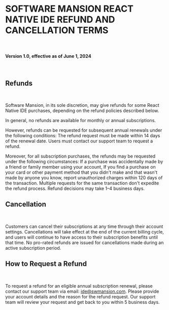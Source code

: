 # SOFTWARE MANSION REACT NATIVE IDE REFUND AND CANCELLATION TERMS

<br />

#### Version 1.0, effective as of June 1, 2024

<br />

## Refunds

<br />

Software Mansion, in its sole discretion, may give refunds for some React Native IDE purchases, depending on the refund policies described below.

In general, no refunds are available for monthly or annual subscriptions.

However, refunds can be requested for subsequent annual renewals under the following conditions:
The refund request must be made within 14 days of the renewal date.
Users must contact our support team to request a refund.

Moreover, for all subscription purchases, the refunds may be requested under the following circumstances:
If a purchase was accidentally made by a friend or family member using your account,
If you find a purchase on your card or other payment method that you didn't make and that wasn't made by anyone you know, report unauthorized charges within 120 days of the transaction.
Multiple requests for the same transaction don't expedite the refund process. Refund decisions may take 1–4 business days.

## Cancellation

<br />

Customers can cancel their subscriptions at any time through their account settings. Cancellations will take effect at the end of the current billing cycle, and users will continue to have access to their subscription benefits until that time. No pro-rated refunds are issued for cancellations made during an active subscription period.

## How to Request a Refund

<br />

To request a refund for an eligible annual subscription renewal, please contact our support team via email: ide@swmansion.com.
Please provide your account details and the reason for the refund request. Our support team will review your request and get back to you within 5 business days.
